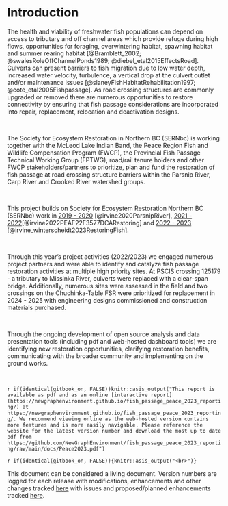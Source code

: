 
# Introduction {-}

The health and viability of freshwater fish populations can depend on access to tributary and off channel areas which provide refuge during high flows, opportunities for foraging, overwintering habitat, spawning habitat and summer rearing habitat [@Bramblett_2002; @swalesRoleOffChannelPonds1989; @diebel_etal2015EffectsRoad].  Culverts can present barriers to fish migration due to low water depth, increased water velocity, turbulence, a vertical drop at the culvert outlet and/or maintenance issues [@slaneyFishHabitatRehabilitation1997; @cote_etal2005Fishpassage]. As road crossing structures are commonly upgraded or removed there are numerous opportunities to restore connectivity by ensuring that fish passage considerations are incorporated into repair, replacement, relocation and deactivation designs. 

<br>

The Society for Ecosystem Restoration in Northern BC (SERNbc) is working together with the McLeod Lake Indian Band, the Peace Region Fish and Wildlife Compensation Program (FWCP), the Provincial Fish Passage Technical Working Group (FPTWG), road/rail tenure holders and other FWCP stakeholders/partners to prioritize, plan and fund the restoration of fish passage at road crossing structure barriers within the Parsnip River,
Carp River and Crooked River watershed groups. 

<br>

This project builds on Society for Ecosystem Restoration Northern BC (SERNbc) work in [2019 - 2020](https://newgraphenvironment.github.io/Parsnip_Fish_Passage/) [@irvine2020ParsnipRiver], [2021 - 2022](https://newgraphenvironment.github.io/fish_passage_parsnip_2021_reporting/)[@irvine2022PEAF22F3577DCARestoring] and [2022 - 2023](https://newgraphenvironment.github.io/fish_passage_peace_2022_reporting/) [@irvine_winterscheidt2023RestoringFish]. 

<br>

Through this year's project activities (2022/2023) we engaged numerous project partners and were able to identify and catalyze fish passage restoration activities at multiple high priority sites. At PSCIS crossing 125179 - a tributary to Missinka River, culverts were replaced with a clear-span bridge.  Additionally, numerous sites were assessed in the field and two crossings on the Chuchinka-Table FSR were prioritized for replacement in 2024 - 2025 with engineering designs commissioned and construction materials purchased.

<br>

Through the ongoing development of open source analysis and data presentation tools (including pdf and web-hosted dashboard tools) we are identifying new restoration opportunities, clarifying restoration benefits, communicating with the broader community and implementing on the ground works. 

<br>

`r if(identical(gitbook_on, FALSE))knitr::asis_output("This report is available as pdf and as an online [interactive report](https://newgraphenvironment.github.io/fish_passage_peace_2023_reporting/) at https://newgraphenvironment.github.io/fish_passage_peace_2023_reporting/. We recommend viewing online as the web-hosted version contains more features and is more easily navigable. Please reference the website for the latest version number and download the most up to date pdf from https://github.com/NewGraphEnvironment/fish_passage_peace_2023_reporting/raw/main/docs/Peace2023.pdf")` 

`r if(identical(gitbook_on, FALSE)){knitr::asis_output("<br>")}`

This document can be considered a living document.  Version numbers are logged for each release with modifications, enhancements and other changes tracked [here](https://github.com/NewGraphEnvironment/fish_passage_peace_2023_reporting/blob/main/NEWS.md) with issues and proposed/planned enhancements tracked [here](https://github.com/NewGraphEnvironment/fish_passage_peace_2023_reporting/issues). 

